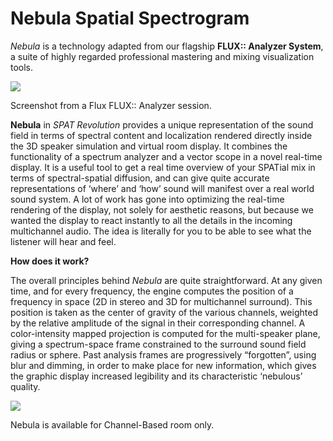 # Nebula Spatial Spectrogram {#sec-nebula}

_Nebula_ is a technology adapted from our flagship **FLUX:: Analyzer System**, a suite of highly regarded professional mastering and mixing visualization tools.


![](https://media.githubusercontent.com/media/FLUX-SE/doc_images/main/Analyzer/Layout/FilmMixingC.png)

:::{.callout-note}
Screenshot from a Flux FLUX:: Analyzer session.
:::

**Nebula** in _SPAT Revolution_ provides a unique representation of the sound field in terms of spectral content and localization rendered directly inside the 3D speaker simulation and virtual room display. It combines the functionality of a spectrum analyzer and a vector scope in a novel real-time display. It is a useful tool to get a real time overview of your SPATial mix in terms of spectral-spatial diffusion, and can give quite accurate representations of 'where' and 'how' sound will manifest over a real world sound system. A lot of work has gone into optimizing the real-time rendering of the display, not solely for aesthetic reasons, but because we wanted the display to react instantly to all the details in the incoming multichannel audio. The idea is literally for you to be able to see what the listener will hear and feel.

**How does it work?**

The overall principles behind _Nebula_ are quite straightforward. At any given time, and for every frequency, the engine computes the position of a frequency in space (2D in stereo and 3D for multichannel surround). This position is taken as the center of gravity of the various channels, weighted by the relative amplitude of the signal in their corresponding channel. A color-intensity mapped projection is computed for the multi-speaker plane, giving a spectrum-space frame constrained to the surround sound field radius or sphere. Past analysis frames are progressively “forgotten”, using blur and dimming, in order to make place for new information, which gives the graphic display increased legibility and its characteristic 'nebulous' quality.

![](https://media.githubusercontent.com/media/FLUX-SE/doc_images/main/SpatR/Room/3DViewNebula.png)


:::{.callout-note}
Nebula is available for Channel-Based room only.
:::